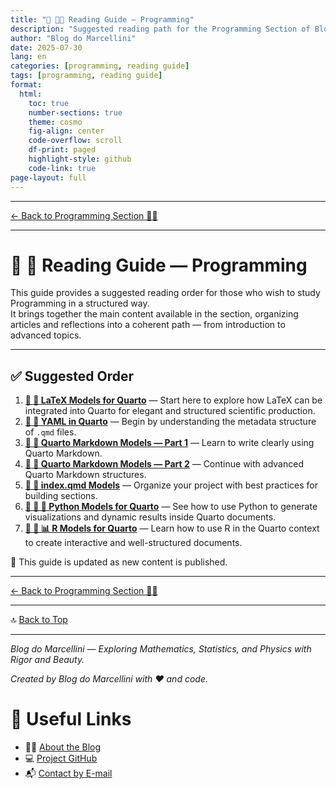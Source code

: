 ```yaml
---
title: "🧭 👨‍💻 Reading Guide — Programming"
description: "Suggested reading path for the Programming Section of Blog do Marcellini. Includes a recommended order for courses and articles, based on complexity and application."
author: "Blog do Marcellini"
date: 2025-07-30
lang: en
categories: [programming, reading guide]
tags: [programming, reading guide]
format:
  html:
    toc: true
    number-sections: true
    theme: cosmo
    fig-align: center
    code-overflow: scroll
    df-print: paged
    highlight-style: github
    code-link: true
page-layout: full
---
```


---

[← Back to Programming Section 👨‍💻](/posts/programming/)

---

# 🧭 🧮 Reading Guide — Programming

This guide provides a suggested reading order for those who wish to study Programming in a structured way.  
It brings together the main content available in the section, organizing articles and reflections into a coherent path — from introduction to advanced topics.

---

## ✅ Suggested Order

1. **[📘 📐 LaTeX Models for Quarto](latex/models-latex-quarto.qmd)** — Start here to explore how LaTeX can be integrated into Quarto for elegant and structured scientific production.  
2. **[📘 📄 YAML in Quarto](quarto/yaml-in-quarto.qmd)** — Begin by understanding the metadata structure of `.qmd` files.  
3. **[📘 📄 Quarto Markdown Models — Part 1](quarto/models-markdown.qmd)** — Learn to write clearly using Quarto Markdown.  
4. **[📘 📄 Quarto Markdown Models — Part 2](quarto/others-models-markdown.qmd)** — Continue with advanced Quarto Markdown structures.  
5. **[📘 📄 index.qmd Models](quarto/models-index-quarto.qmd)** — Organize your project with best practices for building sections.  
6. **[📘 📄 🐍 Python Models for Quarto](python/models-python-quarto.qmd)** — See how to use Python to generate visualizations and dynamic results inside Quarto documents.  
7. **[📘 📄 📊 R Models for Quarto](r/models-r-quarto.qmd)** — Learn how to use R in the Quarto context to create interactive and well-structured documents.  

📌 This guide is updated as new content is published.

---

[← Back to Programming Section 👨‍💻](/posts/programming/)

---

🔝 [Back to Top](guide-programming.qmd)

---

*Blog do Marcellini — Exploring Mathematics, Statistics, and Physics with Rigor and Beauty.*

:::{.callout-note}
*Created by Blog do Marcellini with ❤️ and code.*
:::

# 🔗 Useful Links

- 🧑‍🏫 [About the Blog](../../posts/personal/about-the-blog.qmd)
- 💻 <a href="https://github.com/marcellini-celso/blog-marcellini-en.git" target="_blank">Project GitHub</a>
- 📬 [Contact by E-mail](mailto:prof.marcellini@gmail.com)

